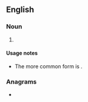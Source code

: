 ==English==

===Noun===
{{head|en|noun form}}

# {{lb|en|nonstandard}} {{plural of|en|telly}}

====Usage notes====
* The more common form is {{m|en|tellies}}.

===Anagrams===
* {{anagrams|en|a=ellsty|Stelly}}